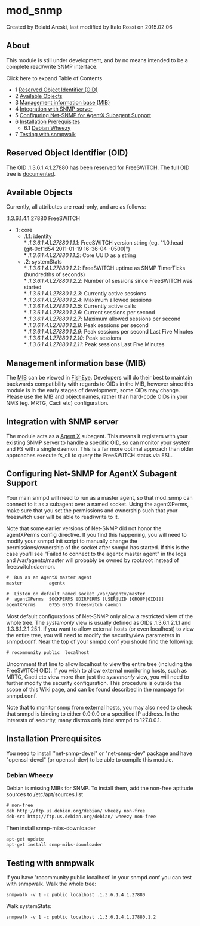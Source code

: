 
# mod_snmp 

 Created by  Belaid Areski, last modified by  Italo Rossi on 2015.02.06

## About

This module is still under development, and by no means intended to be a complete read/write SNMP interface.

Click here to expand Table of Contents

* 1 [Reserved Object Identifier (OID)](#reserved-object-identifier-oid)
* 2 [Available Objects](#available-objects)
* 3 [Management information base (MIB)](#management-information-base-mib)
* 4 [Integration with SNMP server](#integration-with-snmp-server)
* 5 [Configuring Net-SNMP for AgentX Subagent Support](#configuring-net-snmp-for-agentx-subagent-support)
* 6 [Installation Prerequisites](#installation-prerequisites)  
   * 6.1 [Debian Wheezy](#debian-wheezy)
* 7 [Testing with snmpwalk](#testing-with-snmpwalk)

## Reserved Object Identifier (OID)

The [OID](http://en.wikipedia.org/wiki/Object%5Fidentifier) .1.3.6.1.4.1.27880 has been reserved for FreeSWITCH. The full OID tree is [documented](./mod-snmp/FreeSWITCH-OID_6586929.mdx#about).

## Available Objects

Currently, all attributes are read-only, and are as follows:

.1.3.6.1.4.1.27880 FreeSWITCH

* .1: core  
   * .1.1: identity  
         * _.1.3.6.1.4.1.27880.1.1.1_: FreeSWITCH version string (eg. "1.0.head (git-0cf1d54 2011-01-19 16-36-04 -0500)")  
         * _.1.3.6.1.4.1.27880.1.1.2_: Core UUID as a string  
   * .2: systemStats  
         * _.1.3.6.1.4.1.27880.1.2.1_: FreeSWITCH uptime as SNMP TimerTicks (hundredths of seconds)  
         * _.1.3.6.1.4.1.27880.1.2.2_: Number of sessions since FreeSWITCH was started  
         * _.1.3.6.1.4.1.27880.1.2.3_: Currently active sessions  
         * _.1.3.6.1.4.1.27880.1.2.4_: Maximum allowed sessions  
         * _.1.3.6.1.4.1.27880.1.2.5_: Currently active calls  
         * _.1.3.6.1.4.1.27880.1.2.6_: Current sessions per second  
         * _.1.3.6.1.4.1.27880.1.2.7_: Maximum allowed sessions per second  
         * _.1.3.6.1.4.1.27880.1.2.8_: Peak sessions per second  
         * _.1.3.6.1.4.1.27880.1.2.9_: Peak sessions per second Last Five Minutes  
         * _.1.3.6.1.4.1.27880.1.2.10_: Peak sessions  
         * _.1.3.6.1.4.1.27880.1.2.11_: Peak sessions Last Five Minutes

## Management information base (MIB)

The [MIB](http://en.wikipedia.org/wiki/Management%5FInformation%5FBase) can be viewed in [FishEye](https://freeswitch.org/fisheye/browse/freeswitch/src/mod/event%5Fhandlers/mod%5Fsnmp/FREESWITCH-MIB?r=HEAD). Developers will do their best to maintain backwards compatibility with regards to OIDs in the MIB, however since this module is in the early stages of development, some OIDs may change. Please use the MIB and object names, rather than hard-code OIDs in your NMS (eg. MRTG, Cacti etc) configuration.

## Integration with SNMP server

The module acts as a [Agent X](http://en.wikipedia.org/wiki/Agent%5FExtensibility%5FProtocol) subagent. This means it registers with your existing SNMP server to handle a specific OID, so can monitor your system and FS with a single daemon. This is a far more optimal approach than older approaches execute fs\_cli to query the FreeSWITCH status via ESL.

## Configuring Net-SNMP for AgentX Subagent Support

Your main snmpd will need to run as a master agent, so that mod\_snmp can connect to it as a subagent over a named socket. Using the agentXPerms, make sure that you set the permissions and ownership such that your freeswitch user will be able to read/write to it.

Note that some earlier versions of Net-SNMP did not honor the agentXPerms config directive. If you find this happening, you will need to modify your snmpd init script to manually change the permissions/ownership of the socket after snmpd has started. If this is the case you'll see "Failed to connect to the agentx master agent" in the logs and /var/agentx/master will probably be owned by root:root instead of freeswitch:daemon.

```xml
#  Run as an AgentX master agent
master          agentx

#  Listen on default named socket /var/agentx/master
#  agentXPerms  SOCKPERMS [DIRPERMS [USER|UID [GROUP|GID]]]
agentXPerms     0755 0755 freeswitch daemon
```

Most default configurations of Net-SNMP only allow a restricted view of the whole tree. The _systemonly_ view is usually defined as OIDs .1.3.6.1.2.1.1 and .1.3.6.1.2.1.25.1\. If you want to allow external hosts (or even localhost) to view the entire tree, you will need to modify the security/view parameters in snmpd.conf. Near the top of your snmpd.conf you should find the following:

```xml
# rocommunity public  localhost
```

Uncomment that line to allow localhost to view the entire tree (including the FreeSWITCH OID). If you wish to allow external monitoring hosts, such as MRTG, Cacti etc view more than just the _systemonly_ view, you will need to further modify the security configuration. This procedure is outside the scope of this Wiki page, and can be found described in the manpage for snmpd.conf.

Note that to monitor snmp from external hosts, you may also need to check that snmpd is binding to either 0.0.0.0 or a specified IP address. In the interests of security, many distros only bind snmpd to 127.0.0.1.

## Installation Prerequisites

You need to install "net-snmp-devel" or "net-snmp-dev" package and have "openssl-devel" (or openssl-dev) to be able to compile this module.

### Debian Wheezy

Debian is missing MIBs for SNMP. To install them, add the non-free aptitude sources to /etc/apt/sources.list

```xml
# non-free
deb http://ftp.us.debian.org/debian/ wheezy non-free
deb-src http://ftp.us.debian.org/debian/ wheezy non-free
```

Then install snmp-mibs-downloader

```xml
apt-get update
apt-get install snmp-mibs-downloader
```

## Testing with snmpwalk

If you have 'rocommunity public localhost' in your snmpd.conf you can test with snmpwalk. Walk the whole tree:

```xml
snmpwalk -v 1 -c public localhost .1.3.6.1.4.1.27880
```

Walk systemStats:

```xml
snmpwalk -v 1 -c public localhost .1.3.6.1.4.1.27880.1.2
```


